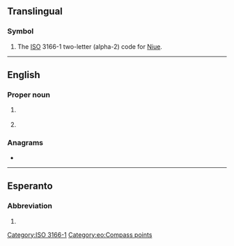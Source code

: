 {{also|Appendix:Variations of "nu"}}
==Translingual==

===Symbol===
{{head|mul|symbol}}

# The [[ISO]] 3166-1 two-letter (alpha-2) code for [[Niue]].

[[Category:ISO 3166-1]]

----

==English==

===Proper noun===
{{en-proper noun}}

# {{abbreviation of|Nunavut|lang=en|nodot=1}} {{qual|a territory of [[Canada]]}}
# {{abbreviation of|Nuoro|lang=en|nodot=1}} {{qual|Italian city in Sardegna}}

===Anagrams===
* {{anagrams|en|a=nu|'un|-un-|UN|Un|un|un-}}

----

==Esperanto==

===Abbreviation===
{{head|eo|abbreviation}}
# {{abbreviation of|norduesto||northwest|lang=eo}}

[[Category:eo:Compass points]]